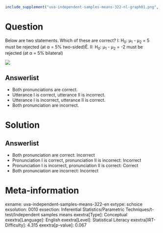 ```r
include_supplement("uva-independent-samples-means-322-nl-graph01.png", recursive = TRUE)
```

Question
========

Below are two statements. Which of these are correct? I: H~0~: μ~1~ - μ~2~ = 5 must be rejected (at α = 5% two-sided)Ê. II: H~0~: μ~1~ - μ~2~ = -2 must be rejected (at α = 5% bilateral)

![](uva-independent-samples-means-322-nl-graph01.png)

Answerlist
----------

* Both pronunciations are correct.
* Utterance I is correct, utterance II is incorrect.
* Utterance I is incorrect, utterance II is correct.
* Both pronunciation are incorrect.

Solution
========

Answerlist
----------

* Both pronunciation are correct: Incorrect
* Pronunciation I is correct, pronunciation II is incorrect: Incorrect
* Pronunciation I is incorrect, pronunciation II is correct: Correct
* Both pronunciation are incorrect: Incorrect

Meta-information
================
exname: uva-independent-samples-means-322-en
extype: schoice
exsolution: 0010
exsection: Inferential Statistics/Parametric Techniques/t-test/Independent samples means
exextra[Type]: Conceptual
exextra[Language]: English
exextra[Level]: Statistical Literacy
exextra[IRT-Difficulty]: 4.315
exextra[p-value]: 0.067
